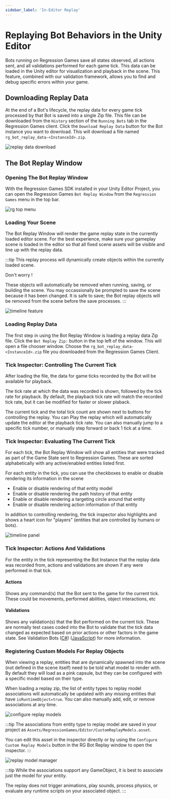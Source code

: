```yaml
---
sidebar_label: 'In-Editor Replay'
---
```


# Replaying Bot Behaviors in the Unity Editor

Bots running on Regression Games save all states observed, all actions sent, and all validations performed for each game tick. This data can be loaded in the Unity editor for visualization and playback in the scene. This feature, combined with our validation framework, allows you to find and debug specific errors within your game.

## Downloading Replay Data

At the end of a Bot's lifecycle, the replay data for every game tick processed by that Bot is saved into a single Zip file. This file can be downloaded from the `History` section of the `Running Bots` tab in the Regression Games client. Click the `Download Replay Data` button for the Bot instance you want to download. This will download a file named `rg_bot_replay_data-<InstanceId>.zip`.

![replay data download](img/replay/replay-data-download.png)

## The Bot Replay Window

### Opening The Bot Replay Window 
With the Regression Games SDK installed in your Unity Editor Project, you can open the Regression Games `Bot Replay Window` from the `Regression Games` menu in the top bar.

![rg top menu](img/replay/rg-top-menu.png)

### Loading Your Scene
The Bot Replay Window will render the game replay state in the currently loaded editor scene. For the best experience, make sure your gameplay scene is loaded in the editor so that all fixed scene assets will be visible and line up with the replay data.

:::tip
This replay process will dynamically create objects within the currently loaded scene.
 
Don't worry !
 
These objects will automatically be removed when running, saving, or building the scene. You may occassionally be prompted to save the scene because it has been changed. It is safe to save; the Bot replay objects will be removed from the scene before the save processes.
::: 

![timeline feature](img/replay/timeline.png)

### Loading Replay Data
The first step in using the Bot Replay Window is loading a replay data Zip file. Click the `Bot Replay Zip:` button in the top left of the window. This will open a file chooser window. Choose the `rg_bot_replay_data-<InstanceId>.zip` file you downloaded from the Regression Games Client.

### Tick Inspector: Controlling The Current Tick
After loading the file, the data for game ticks recorded by the Bot will be available for playback. 

The tick rate at which the data was recorded is shown, followed by the tick rate for playback. By default, the playback tick rate will match the recorded tick rate, but it can be modified for faster or slower plaback.

The current tick and the total tick count are shown next to buttons for controlling the replay. You can Play the replay which will automatically update the editor at the playback tick rate. You can also manually jump to a specific tick number, or manually step forward or back 1 tick at a time.

### Tick Inspector: Evaluating The Current Tick
For each tick, the Bot Replay Window will show all entities that were tracked as part of the Game State sent to Regression Games. These are sorted alphabetically with any active/enabled entities listed first.

For each entity in the tick, you can use the checkboxes to enable or disable rendering its information in the scene
- Enable or disable rendering of that entity model
- Enable or disable rendering the path history of that entity
- Enable or disable rendering a targeting circle around that entity
- Enable or disable rendering action information of that entity

In addition to controlling rendering, the tick inspector also highlights and shows a heart icon for "players" (entities that are controlled by humans or bots).

![timeline panel](img/replay/timeline-panel.png)

### Tick Inspector: Actions And Validations
For the entity in the tick representing the Bot Instance that the replay data was recorded from, actions and validations are shown if any were performed in that tick.

#### Actions
Shows any command(s) that the Bot sent to the game for the current tick. These could be movements, performed abilities, object interactions, etc

#### Validations
Shows any validation(s) that the Bot performed on the current tick. These are normally test cases coded into the Bot to validate that the tick data changed as expected based on prior actions or other factors in the game state. See Validation Bots ([C#](../creating-bots/csharp/scenario-testing)) ([JavaScript](../creating-bots/javascript/scenario-testing)) for more information.

### Registering Custom Models For Replay Objects
When viewing a replay, entities that are dynamically spawned into the scene (not defined in the scene itself) need to be told what model to render with. By default they will load as a pink capsule, but they can be configured with a specific model based on their type.

When loading a replay zip, the list of entity types to replay model associations will automatically be updated with any missing entities that have `isRuntimeObject=true`. You can also manually add, edit, or remove associations at any time.

![configure replay models](img/replay/configure-replay-models.png)

:::tip
The associations from entity type to replay model are saved in your project as `Assets/RegressionGames/Editor/CustomReplayModels.asset`.

You can edit this asset in the inspector directly or by using the `Configure Custom Replay Models` button in the RG Bot Replay window to open the inspector.
:::

![replay model manager](img/replay/replay-model-manager.png)

:::tip
While the associations support any GameObject, it is best to associate just the model for your entity.

The replay does not trigger animations, play sounds, process physics, or evaluate any runtime scripts on your associated object.
:::